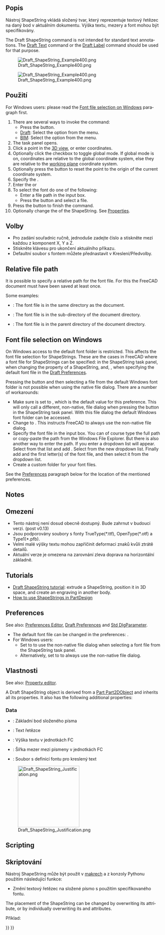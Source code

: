 <languages/>

<div lang="en" dir="ltr" class="mw-content-ltr">
{{Docnav
|[[Draft_Facebinder|Facebinder]]
|[[Draft_Hatch|Hatch]]
|[[Draft_Workbench|Draft]]
|IconL=Draft_Facebinder.svg 
|IconR=Draft_Hatch.svg 
|IconC=Workbench_Draft.svg
}}
</div>

<div class="mw-translate-fuzzy">
{{GuiCommand/cs|Name=Draft_ShapeString|Name/cs=Draft ShapeString|Workbenches=[[Draft_Workbench/cs|Kreslení]]|MenuLocation=Draft -> ShapeString|Shortcut=S S|SeeAlso=[[Draft Text/cs|Draft Text]], [[Part Extrude/cs|Part Extrude]]}}
</div>

<span id="Description"></span>
==Popis==

<div class="mw-translate-fuzzy">
Nástroj ShapeString vkládá složený tvar, který reprezentuje textový řetězec na daný bod v aktuálním dokumentu. Výška textu, mezery a font mohou být specifikovány.
</div>

<div lang="en" dir="ltr" class="mw-content-ltr">
The Draft ShapeString command is not intended for standard text annotations. The [[Draft_Text|Draft Text]] command or the [[Draft_Label|Draft Label]] command should be used for that purpose.
</div>

[[Image:Draft_ShapeString_Example400.png]]
<div class="mw-translate-fuzzy">
[[Image:Draft_ShapeString_Example400.png]]
</div>

<span id="Usage"></span>
<div class="mw-translate-fuzzy">
==Použití==
</div>

<div lang="en" dir="ltr" class="mw-content-ltr">
For Windows users: please read the [[#Font_file_selection_on_Windows|Font file selection on Windows]] paragraph first.
</div>

<div lang="en" dir="ltr" class="mw-content-ltr">
# There are several ways to invoke the command:
#* Press the {{Button|[[Image:Draft_ShapeString.svg|16px]] [[Draft_ShapeString|Shape from text]]}} button.
#* [[Draft_Workbench|Draft]]: Select the {{MenuCommand|Drafting → [[Image:Draft_ShapeString.svg|16px]] Shape from text}} option from the menu.
#* [[BIM_Workbench|BIM]]: Select the {{MenuCommand|Annotation → [[Image:Draft_ShapeString.svg|16px]] Shape from text}} option from the menu.
# The {{MenuCommand|ShapeString}} task panel opens.
# Click a point in the [[3D_view|3D view]], or enter coordinates.
# Optionally click the {{MenuCommand|Global}} checkbox to toggle global mode. If global mode is on, coordinates are relative to the global coordinate system, else they are relative to the [[Draft_SelectPlane|working plane]] coordinate system. {{Version|1.1}}
# Optionally press the {{Button|Reset Point}} button to reset the point to the origin of the current coordinate system.
# Specify the {{MenuCommand|Height}}.
# Enter the {{MenuCommand|String}}{{VersionNoteMinus|1.0}} or {{MenuCommand|Text}}{{VersionNote|1.1}} 
# To select the font do one of the following:
#* Enter a file path in the {{MenuCommand|Font file}} input box.
#* Press the {{Button|...}} button and select a file.
# Press the {{Button|OK}} button to finish the command.
# Optionally change the {{PropertyData|Justification}} of the ShapeString. See [[#Properties|Properties]].
</div>

<span id="Options"></span>
==Volby==

<div class="mw-translate-fuzzy">
* Pro zadání souřadnic ručně, jednoduše zadejte číslo a stiskněte {{KEY|ENTER}} mezi každou z komponent X, Y a Z.
* Stiskněte klávesu {{KEY|ESC}} pro ukončení aktuálního příkazu.
* Defaultní soubor s fontem můžete přednastavit v Kreslení/Předvolby.
</div>

<div lang="en" dir="ltr" class="mw-content-ltr">
==Relative file path==
</div>

<div lang="en" dir="ltr" class="mw-content-ltr">
{{version|1.1}}
</div>

<div lang="en" dir="ltr" class="mw-content-ltr">
It is possible to specify a relative path for the font file. For this the FreeCAD document must have been saved at least once.
</div>

<div lang="en" dir="ltr" class="mw-content-ltr">
Some examples:
* {{FileName|./SomeFont.ttf}}: The font file is in the same directory as the document.
* {{FileName|./MyDirectory/SomeFont.ttf}}: The font file is in the {{FileName|MyDirectory}} sub-directory of the document directory.
* {{FileName|../SomeFont.ttf}}: The font file is in the parent directory of the document directory.
</div>

<div lang="en" dir="ltr" class="mw-content-ltr">
==Font file selection on Windows==
</div>

<div lang="en" dir="ltr" class="mw-content-ltr">
On Windows access to the default font folder is restricted. This affects the font file selection for ShapeStrings. These are the cases in FreeCAD where a font file for ShapeStrings can be specified: in the ShapeString task panel, when changing the {{PropertyData|Font File}} property of a ShapeString, and, {{VersionMinus|1.0}}, when specifying the default font file in the [[Draft_Preferences#Texts_and_dimensions|Draft Preferences]].
</div>

<div lang="en" dir="ltr" class="mw-content-ltr">
Pressing the {{Button|...}} button and then selecting a file from the default Windows font folder is not possible when using the native file dialog. There are a number of workarounds:
* Make sure {{MenuCommand|DontUseNativeFontDialog}} is set to {{True}}, which is the default value for this preference. This will only call a different, non-native, file dialog when pressing the {{Button|...}} button in the ShapeString task panel. With this file dialog the default Windows font folder can be accessed.
* Change {{MenuCommand|DontUseNativeDialog}} to {{True}}. This instructs FreeCAD to always use the non-native file dialog.
* Specify the font file in the input box. You can of course type the full path or copy-paste the path from the Windows File Explorer. But there is also another way to enter the path. If you enter {{Value|C:\}} a dropdown list will appear. Select {{Value|Windows}} from that list and add {{Value|\F}}. Select {{Value|Fonts}} from the new dropdown list. Finally add {{Value|\}} and the first letter(s) of the font file, and then select it from the dropdown list.
* Create a custom folder for your font files.
</div>

<div lang="en" dir="ltr" class="mw-content-ltr">
See the [[#Preferences|Preferences]] paragraph below for the location of the mentioned preferences.
</div>

<div lang="en" dir="ltr" class="mw-content-ltr">
==Notes==
</div>

<div class="mw-translate-fuzzy">
==Omezení==
* Tento nástroj není dosud obecně dostupný. Bude zahrnut v budoucí verzi.  (post v0.13)
* Jsou podporovány soubory s fonty TrueType(*.ttf), OpenType(*.otf) a Type1(*.pfb). 
* Velmi malé výšky textu mohou zapříčinit deformaci znaků kvůli ztrátě detailů.  
* Aktuální verze je omezena na zarovnání zleva doprava na horizontální základně.
</div>

<div lang="en" dir="ltr" class="mw-content-ltr">
==Tutorials==
</div>

<div lang="en" dir="ltr" class="mw-content-ltr">
* [[Draft_ShapeString_tutorial|Draft ShapeString tutorial]]: extrude a ShapeString, position it in 3D space, and create an engraving in another body.
* [https://forum.freecad.org/viewtopic.php?f=3&t=36623 How to use ShapeStrings in PartDesign]
</div>

<div lang="en" dir="ltr" class="mw-content-ltr">
==Preferences==
</div>

<div lang="en" dir="ltr" class="mw-content-ltr">
See also: [[Preferences_Editor|Preferences Editor]], [[Draft_Preferences|Draft Preferences]] and [[Std_DlgParameter|Std DlgParameter]].
</div>

<div lang="en" dir="ltr" class="mw-content-ltr">
* The default font file can be changed in the preferences: {{MenuCommand|Edit → Preferences... → Draft → Texts and dimensions → Default ShapeString font file}}.
* For Windows users:
** Set {{MenuCommand|Tools → Edit parameters... → BaseApp → Preferences → Dialog → DontUseNativeFontDialog}} to {{True}} to use the non-native file dialog when selecting a font file from the ShapeString task panel.
** Alternatively, set {{MenuCommand|Tools → Edit parameters... → BaseApp → Preferences → Dialog → DontUseNativeDialog}} to {{True}} to always use the non-native file dialog.
</div>

<span id="Properties"></span>
==Vlastnosti==

<div lang="en" dir="ltr" class="mw-content-ltr">
See also: [[Property_editor|Property editor]].
</div>

<div lang="en" dir="ltr" class="mw-content-ltr">
A Draft ShapeString object is derived from a [[Part_Part2DObject|Part Part2DObject]] and inherits all its properties. It also has the following additional properties:
</div>

<div lang="en" dir="ltr" class="mw-content-ltr">
===Data===
</div>

<div lang="en" dir="ltr" class="mw-content-ltr">
{{TitleProperty|Draft}}
</div>

<div class="mw-translate-fuzzy">
* {{PropertyData|Pozice}}: Základní bod složeného písma
* {{PropertyData|String}}: Text řetězce 
* {{PropertyData|Velikost}}: Výška textu v jednotkách FC
* {{PropertyData|Mezery}}: Šířka mezer mezi písmeny v jednotkách FC
* {{PropertyData|Font File}}: Soubor s definicí fontu pro kreslený text
</div>

[[Image:Draft_ShapeString_Justification.png|200px]]
<div lang="en" dir="ltr" class="mw-content-ltr">
{{Caption|The height of the red rectangle (solid line) is equal to the cap height.<br>
The height of the green rectangle (dashed line) is equal to the shape height.<br>
The corners, the midpoints of the edges, and the center of the rectangles<br>
match the 9 justification options: Top-Left to Bottom-Right.}}
</div>

<div lang="en" dir="ltr" class="mw-content-ltr">
==Scripting==
</div>

<div class="mw-translate-fuzzy">
==Skriptování==
</div>

<div class="mw-translate-fuzzy">
Nástroj ShapeString může být použit v [[macros/cs|makrech]] a z konzoly Pythonu použitím následující funkce:
</div>

{{Code|code=
shapestring = make_shapestring(String, FontFile, Size=100, Tracking=0)
}}

<div class="mw-translate-fuzzy">
* Změní textový řetězec na složené písmo s použitím specifikovaného fontu.
</div>

<div lang="en" dir="ltr" class="mw-content-ltr">
The placement of the ShapeString can be changed by overwriting its {{incode|Placement}} attribute, or by individually overwriting its {{incode|Placement.Base}} and {{incode|Placement.Rotation}} attributes.
</div>

Příklad:

{{Code|code=
import FreeCAD as App
import Draft

doc = App.newDocument()

font1 = "/usr/share/fonts/truetype/msttcorefonts/Arial.ttf"
font2 = "/usr/share/fonts/truetype/dejavu/DejaVuSerif.ttf"
font3 = "/usr/share/fonts/truetype/freefont/FreeSerifItalic.ttf"

S1 = Draft.make_shapestring("This is a sample text", font1, 200)

S2 = Draft.make_shapestring("Inclined text", font2, 200, 10)

zaxis = App.Vector(0, 0, 1)
p2 = App.Vector(-1000, 500, 0)
place2 = App.Placement(p2, App.Rotation(zaxis, 45))
S2.Placement = place2

S3 = Draft.make_shapestring("Upside-down text", font3, 200, 10)
S3.Placement.Base = App.Vector(0, -1000, 0)
S3.Placement.Rotation = App.Rotation(zaxis, 180)

doc.recompute()
}}


<div lang="en" dir="ltr" class="mw-content-ltr">
{{Docnav
|[[Draft_Facebinder|Facebinder]]
|[[Draft_Hatch|Hatch]]
|[[Draft_Workbench|Draft]]
|IconL=Draft_Facebinder.svg 
|IconR=Draft_Hatch.svg 
|IconC=Workbench_Draft.svg
}}
</div>

{{Draft Tools navi{{#translation:}}}}
{{Userdocnavi{{#translation:}}}}